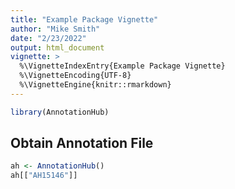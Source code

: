 ```yaml
---
title: "Example Package Vignette"
author: "Mike Smith"
date: "2/23/2022"
output: html_document
vignette: >
  %\VignetteIndexEntry{Example Package Vignette}
  %\VignetteEncoding{UTF-8}  
  %\VignetteEngine{knitr::rmarkdown}
---
```



```r
library(AnnotationHub)
```

## Obtain Annotation File

```r
ah <- AnnotationHub()
ah[["AH15146"]]
```

